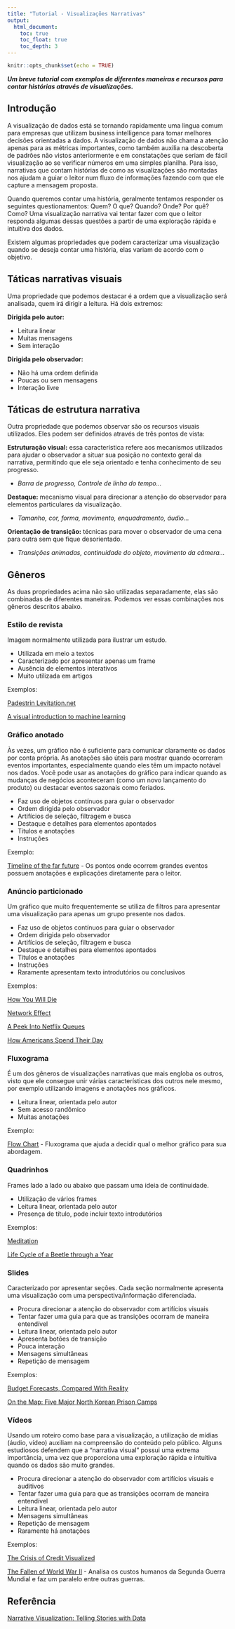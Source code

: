 ```yaml
---
title: "Tutorial - Visualizações Narrativas"
output:
  html_document:
    toc: true
    toc_float: true
    toc_depth: 3
---
```


```r
knitr::opts_chunk$set(echo = TRUE)
```

***Um breve tutorial com exemplos de diferentes maneiras e recursos para contar histórias através de visualizações.***

## Introdução

A visualização de dados está se tornando rapidamente uma língua comum para empresas que utilizam business intelligence para tomar melhores decisões orientadas a dados. A visualização de dados não chama a atenção apenas para as métricas importantes, como também auxilia na descoberta de padrões não vistos anteriormente e em constatações que seriam de fácil visualização ao se verificar números em uma simples planilha. Para isso, narrativas que contam histórias de como as visualizações são montadas nos ajudam a guiar o leitor num fluxo de informações fazendo com que ele capture a mensagem proposta.
 
Quando queremos contar uma história, geralmente tentamos responder os seguintes questionamentos: Quem? O que? Quando? Onde? Por quê? Como? Uma visualização narrativa vai tentar fazer com que o leitor responda algumas dessas questões a partir de uma exploração rápida e intuitiva dos dados.
 
Existem algumas propriedades que podem caracterizar uma visualização quando se deseja contar uma história, elas variam de acordo com o objetivo.

## Táticas narrativas visuais

 Uma propriedade que podemos destacar é a ordem que a visualização será analisada, quem irá dirigir a leitura. Há dois extremos:
 
**Dirigida pelo autor:**

* Leitura linear
* Muitas mensagens
* Sem interação

**Dirigida pelo observador:**

* Não há uma ordem definida
* Poucas ou sem mensagens
* Interação livre

## Táticas de estrutura narrativa

Outra propriedade que podemos observar são os recursos visuais utilizados. Eles podem ser definidos através de três pontos de vista:
 
**Estruturação visual:** essa característica refere aos mecanismos utilizados para ajudar o observador a situar sua posição no contexto geral da narrativa, permitindo que ele seja orientado e tenha conhecimento de seu progresso.

* *Barra de progresso, Controle de linha do tempo…*
 
**Destaque:** mecanismo visual para direcionar a atenção do observador para elementos particulares da visualização.

* *Tamanho, cor, forma, movimento, enquadramento, áudio…*
 
**Orientação de transição:** técnicas para mover o observador de uma cena para outra sem que fique desorientado.

* *Transições animadas, continuidade do objeto, movimento da câmera…*

## Gêneros

As duas propriedades acima não são utilizadas separadamente, elas são combinadas de diferentes maneiras. Podemos ver essas combinações nos gêneros descritos abaixo.

### Estilo de revista

Imagem normalmente utilizada para ilustrar um estudo.

* Utilizada em meio a textos
* Caracterizado por apresentar apenas um frame
* Ausência de elementos interativos
* Muito utilizada em artigos
 
Exemplos:

[Padestrin Levitation.net](http://www.nytimes.com/interactive/2010/02/02/us/politics/20100201-budget-porcupine-graphic.html)

[A visual introduction to machine learning](http://www.washingtonpost.com/wp-srv/special/world/north-korean-prison-camps-2009/)

### Gráfico anotado

Às vezes, um gráfico não é suficiente para comunicar claramente os dados por conta própria. As anotações são úteis para mostrar quando ocorreram eventos importantes, especialmente quando eles têm um impacto notável nos dados. Você pode usar as anotações do gráfico para indicar quando as mudanças de negócios aconteceram (como um novo lançamento do produto) ou destacar eventos sazonais como feriados.

* Faz uso de objetos contínuos para guiar o observador
* Ordem dirigida pelo observador
* Artifícios de seleção, filtragem e busca
* Destaque e detalhes para elementos apontados
* Títulos e anotações
* Instruções
 
Exemplo:

[Timeline of the far future](http://www.informationisbeautiful.net/visualizations/timeline-of-the-far-future/) - Os pontos onde ocorrem grandes eventos possuem anotações e explicações diretamente para o leitor.
	
	
### Anúncio particionado

Um gráfico que muito frequentemente se utiliza de filtros para apresentar uma visualização para apenas um grupo presente nos dados.

* Faz uso de objetos contínuos para guiar o observador
* Ordem dirigida pelo observador
* Artifícios de seleção, filtragem e busca
* Destaque e detalhes para elementos apontados
* Títulos e anotações
* Instruções
* Raramente apresentam texto introdutórios ou conclusivos
 
Exemplos:

[How You Will Die](http://flowingdata.com/2016/01/19/how-you-will-die/)

[Network Effect](http://networkeffect.io/pour)

[A Peek Into Netflix Queues](http://www.nytimes.com/interactive/2010/01/10/nyregion/20100110-netflix-map.html)

[How Americans Spend Their Day](http://projects.flowingdata.com/timeuse/)
 
### Fluxograma

É um dos gêneros de visualizações narrativas que mais engloba os outros, visto que ele consegue unir várias características dos outros nele mesmo, por exemplo utilizando imagens e anotações nos gráficos.

* Leitura linear, orientada pelo autor
* Sem acesso randômico
* Muitas anotações
 
Exemplo:

[Flow Chart](https://flowingdata.com/2009/01/15/flow-chart-shows-you-what-chart-to-use/) - Fluxograma que ajuda a decidir qual o melhor gráfico para sua abordagem.
 
### Quadrinhos

Frames lado a lado ou abaixo que passam uma ideia de continuidade.

* Utilização de vários frames
* Leitura linear, orientada pelo autor
* Presença de título, pode incluir texto introdutórios
 
Exemplos:

[Meditation](http://www.informationisbeautiful.net/visualizations/what-is-meditation-mindfulness-good-for/?utm_content=bufferee4a6&utm_medium=social&utm_source=facebook.com&utm_campaign=buffer)

[Life Cycle of a Beetle through a Year](https://addcsummer2013.wordpress.com/2013/06/25/tuftes-beetle/)

### Slides

Caracterizado por apresentar seções. Cada seção normalmente apresenta uma visualização com uma perspectiva/informação diferenciada.

* Procura direcionar a atenção do observador com artifícios visuais 
* Tentar fazer uma guia para que as transições ocorram de maneira entendível
* Leitura linear, orientada pelo autor
* Apresenta botões de transição
* Pouca interação
* Mensagens simultâneas
* Repetição de mensagem
 
Exemplos:

[Budget Forecasts, Compared With Reality](http://www.nytimes.com/interactive/2010/02/02/us/politics/20100201-budget-porcupine-graphic.html)

[On the Map: Five Major North Korean Prison Camps](http://www.washingtonpost.com/wp-srv/special/world/north-korean-prison-camps-2009/)

### Vídeos

Usando um roteiro como base para a visualização, a utilização de mídias (áudio, vídeo) auxiliam na compreensão do conteúdo pelo público. Alguns estudiosos defendem que a "narrativa visual" possui uma extrema importância, uma vez que proporciona uma exploração rápida e intuitiva quando os dados são muito grandes.

* Procura direcionar a atenção do observador com artifícios visuais e auditivos
* Tentar fazer uma guia para que as transições ocorram de maneira entendível
* Leitura linear, orientada pelo autor
* Mensagens simultâneas
* Repetição de mensagem
* Raramente há anotações
 
Exemplos:

[The Crisis of Credit Visualized](https://vimeo.com/3261363 )

[The Fallen of World War II](https://vimeo.com/128373915)  - Analisa os custos humanos da Segunda Guerra Mundial e faz um paralelo entre outras guerras.

## Referência

[Narrative Visualization: Telling Stories with Data](http://vis.stanford.edu/files/2010-Narrative-InfoVis.pdf)
